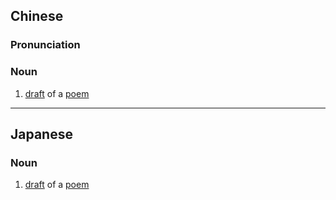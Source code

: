 {{also|诗稿}}
==Chinese==
{{zh-forms|s=诗稿}}

===Pronunciation===
{{zh-pron
|m=shīgǎo,er=y
|c=si1 gou2
|cat=n
}}

===Noun===
{{zh-noun}}

# [[draft]] of a [[poem]]

----

==Japanese==
{{ja-kanjitab|し|こう|yomi=on}}

===Noun===
{{ja-noun|しこう}}

# [[draft]] of a [[poem]]
#: {{ja-usex|詩稿を整理して出版する|しこう を せいり して しゅっぱん する|assemble and publish the drafts of poems}}